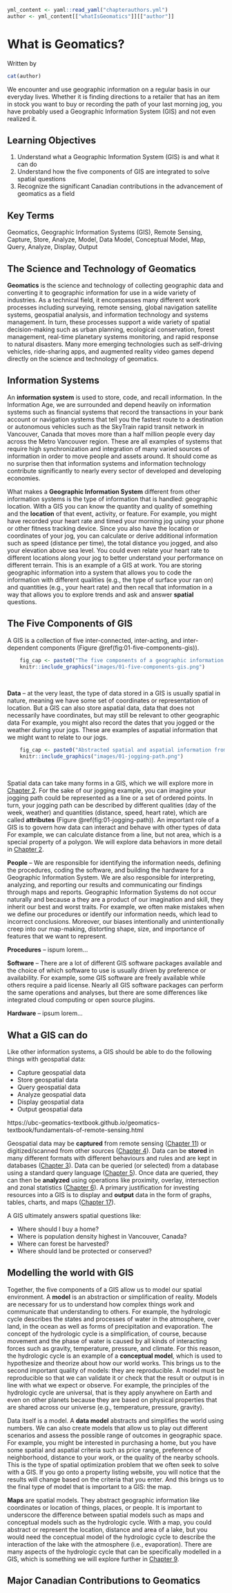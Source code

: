 ```r
yml_content <- yaml::read_yaml("chapterauthors.yml")
author <- yml_content[["whatIsGeomatics"]][["author"]]
```
# What is Geomatics? {#what-is-geomatics}

Written by
```r
cat(author)
```

We encounter and use geographic information on a regular basis in our everyday lives. Whether it is finding directions to a retailer that has an item in stock you want to buy or recording the path of your last morning jog, you have probably used a Geographic Information System (GIS) and not even realized it. 

:::: {.box-content .learning-objectives-content}
  
::: {.box-title .learning-objectives-top}
## Learning Objectives {-}
::: 

1. Understand what a Geographic Information System (GIS) is and what it can do
2. Understand how the five components of GIS are integrated to solve spatial questions
3. Recognize the significant Canadian contributions in the advancement of geomatics as a field

::::
  
## Key Terms {-}
  
Geomatics, Geographic Information Systems (GIS), Remote Sensing, Capture, Store, Analyze, Model, Data Model, Conceptual Model, Map, Query, Analyze, Display, Output

## The Science and Technology of Geomatics

**Geomatics** is the science and technology of collecting geographic data and converting it to geographic information for use in a wide variety of industries. As a technical field, it encompasses many different work processes including surveying, remote sensing, global navigation satellite systems, geospatial analysis, and information technology and systems management. In turn, these processes support a wide variety of spatial decision-making such as urban planning, ecological conservation, forest management, real-time planetary systems monitoring, and rapid response to natural disasters. Many more emerging technologies such as self-driving vehicles, ride-sharing apps, and augmented reality video games depend directly on the science and technology of geomatics.

## Information Systems

An **information system** is used to store, code, and recall information. In the Information Age, we are surrounded and depend heavily on information systems such as financial systems that record the transactions in your bank account or navigation systems that tell you the fastest route to a destination or autonomous vehicles such as the SkyTrain rapid transit network in Vancouver, Canada that moves more than a half million people every day across the Metro Vancouver region. These are all examples of systems that require high synchronization and integration of many varied sources of information in order to move people and assets around. It should come as no surprise then that information systems and information technology contribute significantly to nearly every sector of developed and developing economies. 

What makes a **Geographic Information System** different from other information systems is the type of information that is handled: geographic location. With a GIS you can know the quantity and quality of something and the __location__ of that event, activity, or feature. For example, you might have recorded your heart rate and timed your morning jog using your phone or other fitness tracking device. Since you also have the location or coordinates of your jog, you can calculate or derive additional information such as speed (distance per time), the total distance you jogged, and also your elevation above sea level. You could even relate your heart rate to different locations along your jog to better understand your performance on different terrain. This is an example of a GIS at work. You are storing geographic information into a system that allows you to code the information with different qualities (e.g., the type of surface your ran on) and quantities (e.g., your heart rate) and then recall that information in a way that allows you to explore trends and ask and answer __spatial__ questions.

## The Five Components of GIS

A GIS is a collection of five inter-connected, inter-acting, and inter-dependent components (Figure \@ref(fig:01-five-components-gis)).

```r
    fig_cap <- paste0("The five components of a geographic information system.. Pickell, CC-BY-SA-4.0.")
    knitr::include_graphics("images/01-five-components-gis.png")
```
<br/>

**Data** – at the very least, the type of data stored in a GIS is usually spatial in nature, meaning we have some set of coordinates or representation of location. But a GIS can also store aspatial data, data that does not necessarily have coordinates, but may still be relevant to other geographic data For example, you might also record the dates that you jogged or the weather during your jogs. These are examples of aspatial information that we might want to relate to our jogs.

```r
    fig_cap <- paste0("Abstracted spatial and aspatial information from a jogging path represented by three ordered points. Pickell, CC-BY-SA-4.0.")
    knitr::include_graphics("images/01-jogging-path.png")
```
<br/>

Spatial data can take many forms in a GIS, which we will explore more in [Chapter 2](https://ubc-geomatics-textbook.github.io/geomatics-textbook/mapping-data.html). For the sake of our jogging example, you can imagine your jogging path could be represented as a line or a set of ordered points. In turn, your jogging path can be described by different qualities (day of the week, weather) and quantities (distance, speed, heart rate), which are called **attributes** (Figure \@ref(fig:01-jogging-path)). An important role of a GIS is to govern how data can interact and behave with other types of data For example, we can calculate distance from a line, but not area, which is a special property of a polygon. We will explore data behaviors in more detail in [Chapter 2](https://ubc-geomatics-textbook.github.io/geomatics-textbook/mapping-data.html).

**People** – We are responsible for identifying the information needs, defining the procedures, coding the software, and building the hardware for a Geographic Information System. We are also responsible for interpreting, analyzing, and reporting our results and communicating our findings through maps and reports. Geographic Information Systems do not occur naturally and because a they are a product of our imagination and skill, they inherit our best and worst traits. For example, we often make mistakes when we define our procedures or identify our information needs, which lead to incorrect conclusions. Moreover, our biases intentionally and unintentionally creep into our map-making, distorting shape, size, and importance of features that we want to represent.

**Procedures** – ispum lorem...

**Software** – There are a lot of different GIS software packages available and the choice of which software to use is usually driven by preference or availability. For example, some GIS software are freely available while others require a paid license. Nearly all GIS software packages can perform the same operations and analyses, but there are some differences like integrated cloud computing or open source plugins.

**Hardware** – ipsum lorem... 

## What a GIS can do

Like other information systems, a GIS should be able to do the following things with geospatial data:

- Capture geospatial data
- Store geospatial data
- Query geospatial data
- Analyze geospatial data
- Display geospatial data
- Output geospatial data

https://ubc-geomatics-textbook.github.io/geomatics-textbook/fundamentals-of-remote-sensing.html

Geospatial data may be **captured** from remote sensing ([Chapter 11](https://ubc-geomatics-textbook.github.io/geomatics-textbook/collecting-and-editing-data.html)) or digitized/scanned from other sources ([Chapter 4](https://ubc-geomatics-textbook.github.io/geomatics-textbook/collecting-and-editing-data.html)). Data can be **stored** in many different formats with different behaviours and rules and are kept in databases ([Chapter 3](https://ubc-geomatics-textbook.github.io/geomatics-textbook/types-of-data.html)). Data can be queried (or selected) from a database using a standard query language ([Chapter 5](https://ubc-geomatics-textbook.github.io/geomatics-textbook/relational-databases.html)). Once data are queried, they can then be **analyzed** using operations like proximity, overlay, intersection and zonal statistics ([Chapter 6](https://ubc-geomatics-textbook.github.io/geomatics-textbook/overlay-and-proximity-analysis.html)). A primary justification for investing resources into a GIS is to display and **output** data in the form of graphs, tables, charts, and maps ([Chapter 17](https://ubc-geomatics-textbook.github.io/geomatics-textbook/making-beautiful-maps.html)).

A GIS ultimately answers spatial questions like:

- Where should I buy a home?
- Where is population density highest in Vancouver, Canada?
- Where can forest be harvested?
- Where should land be protected or conserved?

## Modelling the world with GIS

Together, the five components of a GIS allow us to model our spatial environment. A **model** is an abstraction or simplification of reality. Models are necessary for us to understand how complex things work and communicate that understanding to others. For example, the hydrologic cycle describes the states and processes of water in the atmosphere, over land, in the ocean as well as forms of precipitation and evaporation. The concept of the hydrologic cycle is a simplification, of course, because movement and the phase of water is caused by all kinds of interacting forces such as gravity, temperature, pressure, and climate. For this reason, the hydrologic cycle is an example of a **conceptual model**, which is used to hypothesize and theorize about how our world works. This brings us to the second important quality of models: they are reproducible. A model must be reproducible so that we can validate it or check that the result or output is in line with what we expect or observe. For example, the principles of the hydrologic cycle are universal, that is they apply anywhere on Earth and even on other planets because they are based on physical properties that are shared across our universe (e.g., temperature, pressure, gravity).

Data itself is a model. A **data model** abstracts and simplifies the world using numbers. We can also create models that allow us to play out different scenarios and assess the possible range of outcomes in geographic space. For example, you might be interested in purchasing a home, but you have some spatial and aspatial criteria such as price range, preference of neighborhood, distance to your work, or the quality of the nearby schools. This is the type of spatial optimization problem that we often seek to solve with a GIS. If you go onto a property listing website, you will notice that the results will change based on the criteria that you enter. And this brings us to the final type of model that is important to a GIS: the map.

**Maps** are spatial models. They abstract geographic information like coordinates or location of things, places, or people. It is important to underscore the difference between spatial models such as maps and conceptual models such as the hydrologic cycle. With a map, you could abstract or represent the location, distance and area of a lake, but you would need the conceptual model of the hydrologic cycle to describe the interaction of the lake with the atmosphere (i.e., evaporation). There are many aspects of the hydrologic cycle that can be specifically modelled in a GIS, which is something we will explore further in [Chapter 9](https://ubc-geomatics-textbook.github.io/geomatics-textbook/raster-analysis-and-terrain-modelling.html).

## Major Canadian Contributions to Geomatics
